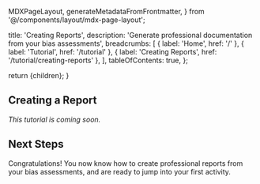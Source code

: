   MDXPageLayout,
  generateMetadataFromFrontmatter,
} from '@/components/layout/mdx-page-layout';

  title: 'Creating Reports',
  description: 'Generate professional documentation from your bias assessments',
  breadcrumbs: [
    { label: 'Home', href: '/' },
    { label: 'Tutorial', href: '/tutorial' },
    { label: 'Creating Reports', href: '/tutorial/creating-reports' },
  ],
  tableOfContents: true,
};


  return <MDXPageLayout frontmatter={frontmatter}>{children}</MDXPageLayout>;
}

## Creating a Report

_This tutorial is coming soon._

## Next Steps

Congratulations! You now know how to create professional reports from your bias assessments, and are ready to jump into your first activity.

<LinkCard
  href="/activities"
  title="Get Started"
  description="Start your first bias assessment activity."
  icon={FileText}
/>
